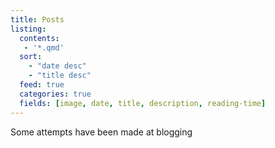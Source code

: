 ```yaml
---
title: Posts
listing:
  contents:
   - '*.qmd'
  sort:
    - "date desc"
    - "title desc"
  feed: true
  categories: true
  fields: [image, date, title, description, reading-time]
---
```


Some attempts have been made at blogging